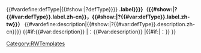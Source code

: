 <noinclude>[[Category:RWTemplates]]{{Documentation}}</noinclude>
<includeonly>{{#vardefine:defType|{{#show:{{{data|}}}|?defType}}}}<!--
-->'''{{ucfirst:{{#show:{{{data|}}}|?{{#var:defType}}.label}}}}（{{#show:{{{data|}}}|?{{#var:defType}}.label.zh-cn}}，{{#show:{{{data|}}}|?{{#var:defType}}.label.zh-tw}}）'''<!--
-->{{#vardefine:description|{{#show:{{{data|}}}|?{{#var:defType}}.description.zh-cn}}}}<!--
-->{{#if:{{#var:description}}
|：{{#var:description}}
|{{#if:{{{defaultDesc|}}}|：{{{defaultDesc}}}}}
}}</includeonly>